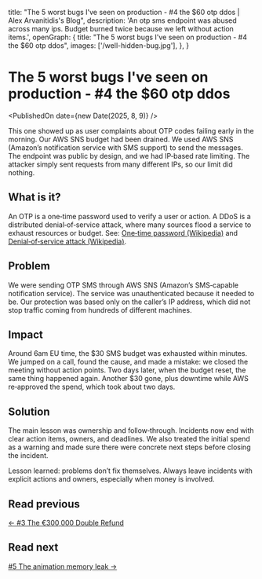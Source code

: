   title:
    "The 5 worst bugs I've seen on production - #4 the $60 otp ddos | Alex Arvanitidis's Blog",
  description:
    'An otp sms endpoint was abused across many ips. Budget burned twice because we left without action items.',
  openGraph: {
    title: "The 5 worst bugs I've seen on production - #4 the $60 otp ddos",
    images: ['/well-hidden-bug.jpg'],
  },
}


# The 5 worst bugs I've seen on production - #4 the $60 otp ddos

<PublishedOn date={new Date(2025, 8, 9)} />

<Cover src="/well-hidden-bug.jpg" alt="" caption="" />

This one showed up as user complaints about OTP codes failing early in the morning. Our AWS SNS budget had been drained. We used AWS SNS (Amazon’s notification service with SMS support) to send the messages. The endpoint was public by design, and we had IP‑based rate limiting. The attacker simply sent requests from many different IPs, so our limit did nothing.

## What is it?

An OTP is a one‑time password used to verify a user or action. A DDoS is a distributed denial‑of‑service attack, where many sources flood a service to exhaust resources or budget. See: [One‑time password (Wikipedia)](https://en.wikipedia.org/wiki/One-time_password) and [Denial‑of‑service attack (Wikipedia)](https://en.wikipedia.org/wiki/Denial-of-service_attack).

## Problem

We were sending OTP SMS through AWS SNS (Amazon’s SMS‑capable notification service). The service was unauthenticated because it needed to be. Our protection was based only on the caller’s IP address, which did not stop traffic coming from hundreds of different machines.

## Impact

Around 6am EU time, the $30 SMS budget was exhausted within minutes. We jumped on a call, found the cause, and made a mistake: we closed the meeting without action points. Two days later, when the budget reset, the same thing happened again. Another $30 gone, plus downtime while AWS re‑approved the spend, which took about two days.

## Solution

The main lesson was ownership and follow‑through. Incidents now end with clear action items, owners, and deadlines. We also treated the initial spend as a warning and made sure there were concrete next steps before closing the incident.

Lesson learned: problems don’t fix themselves. Always leave incidents with explicit actions and owners, especially when money is involved.

## Read previous

[← #3 The €300,000 Double Refund](/blog/worst-bugs-double-refund-300k)

## Read next

[#5 The animation memory leak →](/blog/worst-bugs-mobile-memory-leak)
